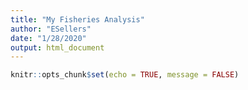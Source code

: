 ```yaml
---
title: "My Fisheries Analysis"
author: "ESellers"
date: "1/28/2020"
output: html_document
---
```


```r
knitr::opts_chunk$set(echo = TRUE, message = FALSE)
```

